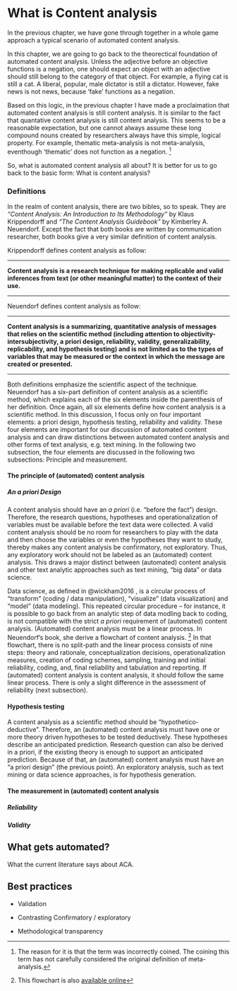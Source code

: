 # What is Content analysis

In the previous chapter, we have gone through together in a whole game approach a typical scenario of automated content analysis. 

In this chapter, we are going to go back to the theorectical foundation of automated content analysis. Unless the adjective before an objective functions is a negation, one should expect an object with an adjective should still belong to the category of that object. For example, a flying cat is still a cat. A liberal, popular, male dictator is still a dictator. However, fake news is not news, because 'fake' functions as a negation. 

Based on this logic, in the previous chapter I have made a proclaimation that automated content analysis is still content analysis. It is similar to the fact that quantative content analysis is still content analysis. This seems to be a reasonable expectation, but one cannot always assume these long compound nouns created by researchers always have this simple, logical property. For example, thematic meta-analysis is not meta-analysis, eventhough 'thematic' does not function as a negation. ^[The reason for it is that the term was incorrectly coined. The coining this term has not carefully considered the original definition of meta-analysis.]

So, what is automated content analysis all about? It is better for us to go back to the basic form: What is content analysis?

### Definitions

In the realm of content analysis, there are two bibles, so to speak. They are *"Content Analysis: An Introduction to Its Methodology"* by Klaus Krippendorff and *"The Content Analysis Guidebook"* by Kimberley A. Neuendorf. Except the fact that both books are written by communication researcher, both books give a very similar definition of content analysis. 

Krippendorff defines content analysis as follow:

---

**Content analysis is a research technique for making replicable and valid inferences from text (or other meaningful matter) to the context of their use.**

---

Neuendorf defines content analysis as follow:

---

**Content analysis is a summarizing, quantitative analysis of messages that relies on the scientific method (including attention to objectivity-intersubjectivity, a priori design, reliability, validity, generalizability, replicability, and hypothesis testing) and is not limited as to the types of variables that may be measured or the context in which the message are created or presented.**

---

Both definitions emphasize the scientific aspect of the technique. Neuendorf has a six-part definition of content analysis as a scientific method, which explains each of the six elements inside the parenthesis of her definition. Once again, all six elements define how content analysis is a scientific method. In this discussion, I focus only on four important elements: a priori design, hypothesis testing, reliability and validity. These four elements are important for our discussion of automated content analysis and can draw distinctions between automated content analysis and other forms of text analysis, e.g. text mining. In the following two subsection, the four elements are discussed in the following two subsections: Principle and measurement.

#### The principle of (automated) content analysis

##### An a priori Design

A content analysis should have an *a priori* (i.e. "before the fact") design. Therefore, the research questions, hypotheses and operationalization of variables must be available before the text data were collected. A valid content analysis should be no room for researchers to play with the data and then choose the variables or even the hypotheses they want to study, thereby makes any content analysis be confirmatory, not exploratory. Thus, any exploratory work should not be labeled as an (automated) content analysis. This draws a major distinct between (automated) content analysis and other text analytic approaches such as text mining, "big data" or data science. 

Data science, as defined in @wickham2016 , is a circular process of "transform" (coding / data manipulation), "visualize" (data visualization) and "model" (data modeling). This repeated circular procedure -- for instance, it is possible to go back from an analytic step of data modling back to coding, is not compatible with the strict *a priori* requirement of (automated) content analysis. (Automated) content analysis must be a linear process. In Neuendorf's book, she derive a flowchart of content analysis. ^[This flowchart is also [available online](https://academic.csuohio.edu/neuendorf_ka/content/flowchart.html)] In that flowchart, there is no split-path and the linear process consists of nine steps: theory and rationale, conceptualization decisions, operationalization measures, creation of coding schemes, sampling, training and initial reliability, coding, and, final reliability and tabulation and reporting. If (automated) content analysis is content analysis, it should follow the same linear process. There is only a slight difference in the assessment of reliability (next subsection).



#### Hypothesis testing

A content analysis as a scientific method should be "hypothetico-deductive". Therefore, an (automated) content analysis must have one or more theory driven hypotheses to be tested deductively. These hypotheses describe an anticipated prediction.  Research question can also be derived in a priori, if the existing theory is enough to support an anticipated prediction. Because of that, an (automated) content analysis must have an "a priori design" (the previous point). An exploratory analysis, such as text mining or data science approaches, is for hypothesis generation.



#### The measurement in (automated) content analysis

##### Reliability

##### Validity



## What gets automated?

What the current literature says about ACA.

## Best practices

* Validation

* Contrasting Confirmatory / exploratory

* Methodological transparency

